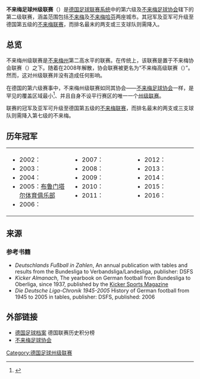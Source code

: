 {{noteTA|G1=足球|G2=德甲|G3=德乙|G4=uefa|G5=地名}}
{{Infobox football league
| name       = 不来梅足球州级联赛
| founded    =
| country    = {{GER}}
| image      = Deutschland Lage von Bremen.svg
| pixels     = 180px
| alt        = 不来梅州级联赛涵盖范围
| state      = {{flag|Bremen}}
| promotion  = [[不来梅足球联赛|不来梅联赛]]
| relegation = 不来梅行政区联赛
| teams     = 16
| level     = [[德国足球联赛系统|第 6 级]]
| season    = 
| champions = 
}}
'''不来梅足球州级联赛'''（{{lang-de|'''Fußball-Landesliga Bremen'''}}）是[[德国足球联赛系统|德国足球联赛系统]]中的第六级及[[不来梅足球协会|不来梅足球协会]]辖下的第二级联赛，涵盖范围包括[[不来梅|不来梅]]及[[不来梅哈芬|不来梅哈芬]]两座城市。其冠军及亚军可升级至德国第五级的[[不来梅联赛|不来梅联赛]]，而排名最末的两支或三支球队则需降入{{link-de|行政区联赛|Bezirksliga}}。

==总览==
不来梅州级联赛是[[不来梅州|不来梅州]]第二高水平的联赛。在传统上，该联赛是置于不来梅协会联赛（{{lang|de|''Verbandsliga Bremen''}}）之下。随着{{link-de|德国足球北部高级联赛|Fußball-Oberliga Nord|北部高级联赛}}在2008年解散，协会联赛被更名为“不来梅高级联赛（{{lang|de|''Oberliga Bremen''}}）”。然而，这对州级联赛并没有造成任何影响。

在德国的第六级赛事中，不来梅州级联赛如同其协会——[[不来梅足球协会|不来梅足球协会]]一样，是罕见的覆盖区域最小<ref>{{cite web|url=http://www.bremerfv.de/verband/allgemeine-informationen/portrait/|title=Der Verband der kurzen Wege|publisher=Bremen FA|access-date=2016-10-19|archive-date=2021-11-11|archive-url=https://web.archive.org/web/20211111183023/https://www.bremerfv.de/verband/allgemeine-informationen/portrait/}}</ref>、并且自身不设平行赛区的唯一一个[[州级联赛|州级联赛]]。

联赛的冠军及亚军可升级至德国第五级的[[不来梅联赛|不来梅联赛]]，而排名最末的两支或三支球队则需降入第七级的不来梅{{link-de|行政区联赛|Bezirksliga}}。

== 历年冠军 ==
{| style="width: 100%;" |
| style="width: 33%; vertical-align: top;" |
* 2002：{{link-de|法尔-布洛克迪克体育俱乐部|SC Vahr-Blockdiek|法尔-布洛克迪克}}
* 2003：{{link-de|布林库姆体育俱乐部|Brinkumer SV|布林库姆}}
* 2004：{{link-de|布尔格足球俱乐部|1. FC Burg|布尔格}}
* 2005：[[布鲁门塔尔体育俱乐部|布鲁门塔尔体育俱乐部]]
* 2006：{{link-en|不来梅哈芬二队|FC Bremerhaven II}}
| style="width: 33%; vertical-align: top;" |
* 2007：{{link-de|武斯多夫体操及体育俱乐部|TSV Wulsdorf|武斯多夫}}
* 2008：{{link-de|施瓦赫豪森体操及体育俱乐部|TuS Schwachhausen|施瓦赫豪森}}
* 2009：{{link-en|奥伯诺伊兰二队|FC Oberneuland II}}
* 2010：{{link-de|魏黑体育俱乐部|SC Weyhe|魏黑}}
* 2011：{{link-de|不来梅联盟60|FC Union 60 Bremen}}
| style="width: 33%; vertical-align: top;" |
* 2012：{{link-de|OT不来梅|OT Bremen}}
* 2013：{{link-de|格罗恩体育俱乐部|SV Grohn|格罗恩}}
* 2014：{{link-de|格罗兰体操及体育俱乐部|TSV Grolland|格罗兰}}
* 2015：{{link-de|不来梅新城体操及体育俱乐部|Bremer TS Neustadt|不来梅新城}}
* 2016：{{link-de|奥伯诺伊兰足球俱乐部|FC Oberneuland|奥伯诺伊兰}}
|}

==来源==
{{Reflist}}

===参考书籍===
* ''Deutschlands Fußball in Zahlen'', An annual publication with tables and results from the Bundesliga to Verbandsliga/Landesliga, publisher: DSFS
* ''Kicker Almanach'', The yearbook on German football from Bundesliga to Oberliga, since 1937, published by the [[踢球者|Kicker Sports Magazine]]
* ''Die Deutsche Liga-Chronik 1945-2005'' History of German football from 1945 to 2005 in tables, publisher: DSFS, published: 2006

==外部链接==
* [http://www.f-archiv.de/ 德国足球档案]{{Wayback|url=http://www.f-archiv.de/ |date=20171004190327 }} 德国联赛历史积分榜
* [http://www.bremerfv.de/ 不来梅足球协会] {{Wayback|url=http://www.bremerfv.de/ |date=20220502163258 }}

{{德国足球}}

[[Category:德国足球州级联赛|Category:德国足球州级联赛]]